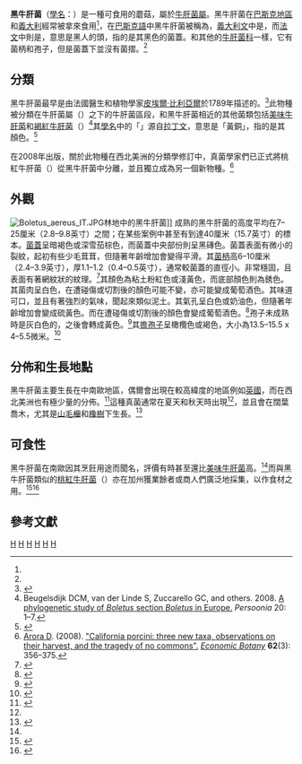 {{FixBunching|beg}}
{{Speciesbox 
| taxon = Boletus aereus
| image = Bronze_Roehrling.jpg
| image_caption = 意大利的黑牛肝菌
| authority =  [[讓·巴蒂斯特·弗朗索瓦·皮埃爾·比利亞爾|Bull.]] (1789)
}}
{{FixBunching|mid}}
{{mycomorphbox 
| name = Boletus aereus
| hymeniumType=pores
| capShape = convex
| whichGills = adnate 
| stipeCharacter=bare
| sporePrintColor=olive-brown
| ecologicalType=mycorrhizal
| howEdible=choice}}
{{FixBunching|end}}
'''黑牛肝菌'''（[[學名|學名]]：''{{lang|la|Boletus aereus}}''）是一種可食用的蘑菇，屬於[[牛肝菌屬|牛肝菌屬]]。黑牛肝菌在[[巴斯克地區|巴斯克地區]]和[[義大利|義大利]]經常被拿來食用<ref name="First Nature"/>，在[[巴斯克語|巴斯克語]]中黑牛肝菌被稱為{{lang|eu|'''ontto beltza'''}}，[[義大利文|義大利文]]中是{{lang|it|'''porcino nero'''}}，而[[法文|法文]]中則是{{lang|fr|'''tête de nègre'''}}，意思是黑人的頭，指的是其黑色的菌蓋。和其他的[[牛肝菌科|牛肝菌科]]一樣，它有菌柄和孢子，但是菌蓋下並沒有菌摺。<ref name="Rogers Mushrooms"/>

== 分類 ==
黑牛肝菌最早是由法國醫生和植物學家[[讓·巴蒂斯特·弗朗索瓦·皮埃爾·比利亞爾|皮埃爾·比利亞爾]]於1789年描述的。<ref>{{Cite web |url=http://www.mycobank.org/Biolomics.aspx?Table=Mycobank&MycoBankNr_=159002 |title=Boletus aereus - MycoBank |accessdate=2013-11-21 |archive-date=2015-06-10 |archive-url=https://web.archive.org/web/20150610215543/http://www.mycobank.org/Biolomics.aspx?Table=Mycobank&MycoBankNr_=159002 |dead-url=no }}</ref>此物種被分類在牛肝菌屬（{{lang|en|''Boletus''}}）之下的牛肝菌區段，和黑牛肝菌相近的其他菌類包括[[美味牛肝菌|美味牛肝菌]]和[[褐紅牛肝菌|褐紅牛肝菌]]（{{lang|en|''Boletus pinophilus''}}）<ref name=peersoonia>Beugelsdijk DCM, van der Linde S, Zuccarello GC, and others. 2008. [http://www.persoonia.org/Issue/20/01.pdf A phylogenetic study of ''Boletus'' section ''Boletus'' in Europe.] {{Wayback|url=http://www.persoonia.org/Issue/20/01.pdf |date=20110727172151 }} ''Persoonia'' 20: 1–7.</ref>其[[植物學名命名法|學名]]中的「''{{lang|la|aereus}}''」源自[[拉丁文|拉丁文]]，意思是「黃銅」，指的是其顏色。<ref>{{Cite web |url=http://www.mykoweb.com/CAF/species/Boletus_regineus.html |title=California Fungi: Boletus regineus - MykoWeb |accessdate=2013-11-21 |archive-date=2013-09-25 |archive-url=https://web.archive.org/web/20130925192215/http://mykoweb.com/CAF/species/Boletus_regineus.html |dead-url=no }}</ref>

在2008年出版，關於此物種在西北美洲的分類學修訂中，真菌學家們已正式將桃紅牛肝菌（{{lang|en|''Boletus regineus (regineus)''}}）從黑牛肝菌中分離，並且獨立成為另一個新物種。<ref name=eb1>[[David_Arora|Arora D]]. (2008). [http://www.davidarora.com/arora_california_porcini.pdf "California porcini: three new taxa, observations on their harvest, and the tragedy of no commons".]{{dead link|date=十一月 2017 |bot=InternetArchiveBot }} ''[[Economic_Botany|Economic Botany]]'' '''62'''(3): 356–375.</ref>

== 外觀 ==
[[File:Boletus_aereus_IT.JPG|thumb]]林地中的黑牛肝菌]]
成熟的黑牛肝菌的高度平均在7–25厘米（2.8–9.8英寸）之間；在某些案例中甚至有到達40厘米（15.7英寸）的標本。[[菌蓋|菌蓋]]呈暗褐色或深雪茄棕色，而菌蓋中央部份則呈黑磚色。菌蓋表面有微小的裂紋，起初有些少毛茸茸，但隨著年齡增加會變得平滑。其[[菌柄|菌柄]]高6–10厘米（2.4–3.9英寸），厚1.1–1.2（0.4–0.5英寸），通常較菌蓋的直徑小。非常穩固，且表面有著網紋狀的紋理。<ref>{{Cite web |url=http://boletales.com/genera/boletus/b-aereus/ |title=B. aereus - boletales |accessdate=2013-11-21 |archive-date=2015-08-12 |archive-url=https://web.archive.org/web/20150812121742/http://boletales.com/genera/boletus/b-aereus/ |dead-url=no }}</ref>其顏色為粘土粉紅色或淺黃色，而底部顏色則為銹色。其菌肉呈白色，在遭碰傷或切割後的顏色可能不變，亦可能變成葡萄酒色。其味道可口，並且有著強烈的氣味，聞起來類似泥土。其氣孔呈白色或奶油色，但隨著年齡增加會變成硫黃色。而在遭碰傷或切割後的顏色會變成葡萄酒色。<ref>{{Cite web |url=http://www.tarvisiano.org/en/41059/Boletus-aereus |title=Boletus aereus - Tarvisiano |access-date=2013-11-21 |archive-url=https://web.archive.org/web/20150610202102/http://www.tarvisiano.org/en/41059/Boletus-aereus |archive-date=2015-06-10 |dead-url=yes }}</ref>孢子未成熟時是灰白色的，之後會轉成黃色。<ref name = "Carluccio03">{{cite book | author = [[Antonio_Carluccio|Carluccio A.]] | year = 2003 | title = The Complete Mushroom Book | url = https://archive.org/details/completemushroom0000carl | publisher = Quadrille | isbn = 1-84400-040-0}}</ref>其[[擔孢子|擔孢子]]呈橄欖色或褐色，大小為13.5–15.5 x 4–5.5微米。<ref name="Rogers Mushrooms">{{Cite web |url=http://www.rogersmushrooms.com/gallery/DisplayBlock~bid~5598~gid~~source~gallerydefault.asp |title=Rogers Mushrooms - Boletus aereus Mushroom |accessdate=2013-11-21 |archive-date=2013-09-27 |archive-url=https://web.archive.org/web/20130927194706/http://www.rogersmushrooms.com/gallery/DisplayBlock~bid~5598~gid~~source~gallerydefault.asp |dead-url=no }}</ref>

== 分佈和生長地點 ==
黑牛肝菌主要生長在中南歐地區，偶爾會出現在較高緯度的地區例如[[英國|英國]]，而在西北美洲也有極少量的分佈。<ref name = "Phillips91">{{cite book | author = Phillips R. | year = 1991 | title = Mushrooms of North America | publisher = Little, Brown & Co. | id = ISBN}}</ref>這種真菌通常在夏天和秋天時出現<ref name = "Carluccio03"/>，並且會在闊葉喬木，尤其是[[水青岡屬|山毛櫸]]和[[櫟屬|橡樹]]下生長。<ref name="First Nature">{{Cite web |url=http://www.first-nature.com/fungi/boletus-aereus.php |title=Boletus aereus, Queen Bolete mushroom - First Nature |accessdate=2013-11-21 |archive-date=2015-06-10 |archive-url=https://web.archive.org/web/20150610231543/http://www.first-nature.com/fungi/boletus-aereus.php |dead-url=no }}</ref>

== 可食性 ==
黑牛肝菌在南歐因其烹飪用途而聞名，評價有時甚至還比[[美味牛肝菌|美味牛肝菌]]高。<ref name = "Carluccio03"/>而與黑牛肝菌類似的[[桃紅牛肝菌|桃紅牛肝菌]]（{{lang|la|''Boletus regineus''}}）亦在加州獲業餘者或商人們廣泛地採集，以作食材之用。<ref name=cfreg>{{cite web |url=http://www.mykoweb.com/CAF/species/Boletus_regineus.html |title=California Fungi: ''Boletus regineus'' |author=Wood M, Stevens F |publisher=MykoWeb |accessdate=2009-11-02 |archive-date=2009-09-26 |archive-url=https://web.archive.org/web/20090926162855/http://www.mykoweb.com/CAF/species/Boletus_regineus.html |dead-url=no }}</ref><ref name=dent10>{{cite journal| author=Dentinger, Bryn T.M. ''et. al''| title=Molecular phylogenetics of porcini mushrooms (''Boletus'' section ''Boletus'')| journal=Molecular Phylogenetics and Evolution| volume=57| year=2010| pages=1276–1292| url=http://static.msi.umn.edu/rreports/2010/211.pdf| doi=10.1016/j.ympev.2010.10.004| pmid=20970511| deadurl=yes| archiveurl=https://web.archive.org/web/20130523094609/http://static.msi.umn.edu/rreports/2010/211.pdf| archivedate=2013-05-23| access-date=2013-11-21}}</ref>

== 參考文獻 ==
{{portal|真菌}}

{{Reflist|2}}
{{Taxonbar|from=Q757127}}

[[Category:巴斯克美食|H]]
[[Category:食用菌|H]]
[[Category:牛肝菌屬|H]]
[[Category:歐洲真菌|H]]
[[Category:北美洲真菌|H]]
[[Category:1789年描述的真菌|H]]